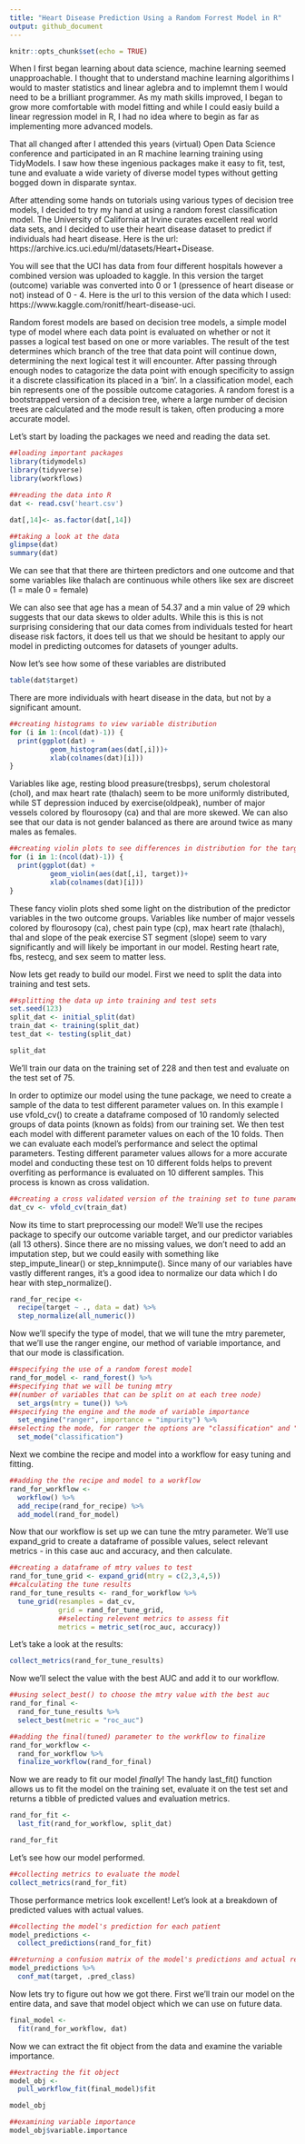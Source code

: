 ```yaml
---
title: "Heart Disease Prediction Using a Random Forrest Model in R"
output: github_document
---
```


```r
knitr::opts_chunk$set(echo = TRUE)
```

When I first began learning about data science, machine learning seemed unapproachable. I thought that to understand machine learning algorithims I would to master statistics and linear aglebra and to implemnt them I would need to be a brilliant programmer. As my math skills improved, I began to grow more comfortable with model fitting and while I could easiy build a linear regression model in R, I had no idea where to begin as far as implementing more advanced models.

That all changed after I attended this years (virtual) Open Data Science conference and participated in an R machine learning training using TidyModels. I saw how these ingenious packages make it easy to fit, test, tune and evaluate a wide variety of diverse model types without getting bogged down in disparate syntax.

After attending some hands on tutorials using various types of decision tree models, I decided to try my hand at using a random forest classification model. The University of California at Irvine curates excellent real world data sets, and I decided to use their heart disease dataset to predict if individuals had heart disease. Here is the url: https://archive.ics.uci.edu/ml/datasets/Heart+Disease.

You will see that the UCI has data from four different hospitals however a combined version was uploaded to kaggle. In this version the target (outcome) variable was converted into 0 or 1 (pressence of heart disease or not) instead of 0 - 4. Here is the url to this version of the data which I used: https://www.kaggle.com/ronitf/heart-disease-uci.

Random forest models are based on decision tree models, a simple model type of model where each data point is evaluated on whether or not it passes a logical test based on one or more variables. The result of the test determines which branch of the tree that data point will continue down, determining the next logical test it will encounter. After passing through enough nodes to catagorize the data point with enough specificity to assign it a discrete classification its placed in a 'bin'. In a classification model, each bin represents one of the possible outcome catagories. A random forest is a bootstrapped version of a decision tree, where a large number of decision trees are calculated and the mode result is taken, often producing a more accurate model. 

Let's start by loading the packages we need and reading the data set.
```r
##loading important packages
library(tidymodels)
library(tidyverse)
library(workflows)
```

```r
##reading the data into R
dat <- read.csv('heart.csv')
```

```r
dat[,14]<- as.factor(dat[,14])
```

```r
##taking a look at the data
glimpse(dat)
summary(dat)
```

We can see that that there are thirteen predictors and one outcome and that some variables like thalach are continuous while others like sex are discreet (1 = male 0 = female)

We can also see that age has a mean of 54.37 and a min value of 29 which suggests that our data skews to older adults. While this is this is not surprising considering that our data comes from individuals tested for heart disease risk factors, it does tell us that we should be hesitant to apply our model in predicting outcomes for datasets of younger adults. 

Now let's see how some of these variables are distributed
```r
table(dat$target)
```
There are more individuals with heart disease in the data, but not by a significant amount.

```r
##creating histograms to view variable distribution
for (i in 1:(ncol(dat)-1)) {
  print(ggplot(dat) + 
          geom_histogram(aes(dat[,i]))+
          xlab(colnames(dat)[i]))
}
```

Variables like age, resting blood preasure(tresbps), serum cholestoral (chol), and max heart rate (thalach) seem to be more uniformly distributed, while ST depression induced by exercise(oldpeak), number of major vessels colored by flourosopy (ca) and thal are more skewed. We can also see that our data is not gender balanced as there are around twice as many males as females. 

```r
##creating violin plots to see differences in distribution for the target outcomes
for (i in 1:(ncol(dat)-1)) {
  print(ggplot(dat) + 
          geom_violin(aes(dat[,i], target))+
          xlab(colnames(dat)[i]))
}
```

These fancy violin plots shed some light on the distribution of the predictor variables in the two outcome groups. Variables like number of major vessels colored by flourosopy (ca), chest pain type (cp), max heart rate (thalach), thal and slope of the peak exercise ST segment (slope) seem to vary significantly and will likely be important in our model. Resting heart rate, fbs, restecg, and sex seem to matter less.

Now lets get ready to build our model. First we need to split the data into training and test sets.

```r
##splitting the data up into training and test sets
set.seed(123)
split_dat <- initial_split(dat)
train_dat <- training(split_dat)
test_dat <- testing(split_dat)

split_dat
```
We'll train our data on the training set of 228 and then test and evaluate on the test set of 75. 

In order to optimize our model using the tune package, we need to create a sample of the data to test different parameter values on. In this example I use vfold_cv() to create a dataframe composed of 10 randomly selected groups of data points (known as folds) from our training set. We then test each model with different parameter values on each of the 10 folds. Then we can evaluate each model's performance and select the optimal parameters. Testing different parameter values allows for a more accurate model and conducting these test on 10 different folds helps to prevent overfiting as performance is evaluated on 10 different samples. This process is known as cross validation.

```r
##creating a cross validated version of the training set to tune parameters
dat_cv <- vfold_cv(train_dat)
```

Now its time to start preprocessing our model! We'll use the recipes package to specify our outcome variable target, and our predictor variables (all 13 others). Since there are no missing values, we don't need to add an imputation step, but we could easily with something like step_impute_linear() or step_knnimpute(). Since many of our variables have vastly different ranges, it's a good idea to normalize our data which I do hear with step_normalize().
```r
rand_for_recipe <- 
  recipe(target ~ ., data = dat) %>%
  step_normalize(all_numeric())
```

Now we'll specify the type of model, that we will tune the mtry paremeter, that we'll use the ranger engine, our method of variable importance, and that our mode is classification.
```r
##specifying the use of a random forest model 
rand_for_model <- rand_forest() %>%
##specifying that we will be tuning mtry
##(number of variables that can be split on at each tree node)
  set_args(mtry = tune()) %>%
##specifying the engine and the mode of variable importance
  set_engine("ranger", importance = "impurity") %>%
##selecting the mode, for ranger the options are "classification" and "regression"
  set_mode("classification")

```

Next we combine the recipe and model into a workflow for easy tuning and fitting.

```r
##adding the the recipe and model to a workflow
rand_for_workflow <- 
  workflow() %>% 
  add_recipe(rand_for_recipe) %>% 
  add_model(rand_for_model)
```

Now that our workflow is set up we can tune the mtry parameter. We'll use expand_grid to create a dataframe of possible values, select relevant metrics - in this case auc and accuracy, and then calculate.
```r
##creating a dataframe of mtry values to test
rand_for_tune_grid <- expand_grid(mtry = c(2,3,4,5))
##calculating the tune results
rand_for_tune_results <- rand_for_workflow %>%
  tune_grid(resamples = dat_cv, 
            grid = rand_for_tune_grid, 
            ##selecting relevent metrics to assess fit
            metrics = metric_set(roc_auc, accuracy))
```

Let's take a look at the results:
```r
collect_metrics(rand_for_tune_results)
```

Now we'll select the value with the best AUC and add it to our workflow.
```r
##using select_best() to choose the mtry value with the best auc
rand_for_final <- 
  rand_for_tune_results %>% 
  select_best(metric = "roc_auc")

##adding the final(tuned) parameter to the workflow to finalize
rand_for_workflow <- 
  rand_for_workflow %>% 
  finalize_workflow(rand_for_final)
```

Now we are ready to fit our model *finally*! The handy last_fit() function allows us to fit the model on the training set, evaluate it on the test set and returns a tibble of predicted values and evaluation metrics. 
```r
rand_for_fit <- 
  last_fit(rand_for_workflow, split_dat)

rand_for_fit
```

Let's see how our model performed.
```r
##collecting metrics to evaluate the model
collect_metrics(rand_for_fit)
```

Those performance metrics look excellent! Let's look at a breakdown of predicted values with actual values.
```r
##collecting the model's prediction for each patient
model_predictions <- 
  collect_predictions(rand_for_fit)

##returning a confusion matrix of the model's predictions and actual results
model_predictions %>%
  conf_mat(target, .pred_class)
```

Now lets try to figure out how we got there. First we'll train our model on the entire data, and save that model object which we can use on future data.
```r
final_model <- 
  fit(rand_for_workflow, dat)
```
Now we can extract the fit object from the data and examine the variable importance.
```r
##extracting the fit object
model_obj <- 
  pull_workflow_fit(final_model)$fit

model_obj

##examining variable importance
model_obj$variable.importance
```
